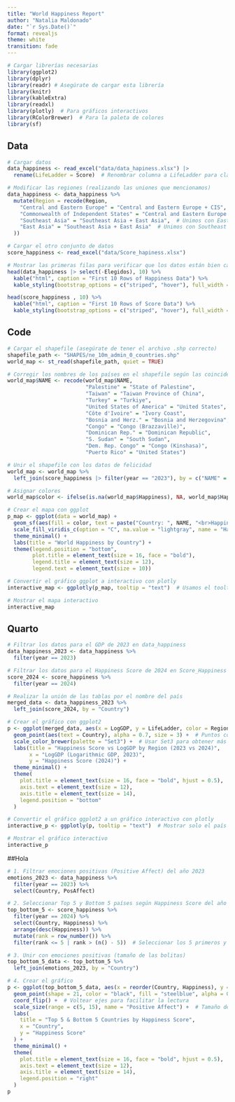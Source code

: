 ```yaml
---
title: "World Happiness Report"
author: "Natalia Maldonado"
date: "`r Sys.Date()`"
format: revealjs
theme: white
transition: fade
---
```




```r
# Cargar librerías necesarias
library(ggplot2)
library(dplyr)
library(readr) # Asegúrate de cargar esta librería
library(knitr)
library(kableExtra)
library(readxl)
library(plotly)  # Para gráficos interactivos
library(RColorBrewer)  # Para la paleta de colores
library(sf)
```
## Data
```r
# Cargar datos
data_happiness <- read_excel("data/data_hapiness.xlsx") |> 
  rename(LifeLadder = Score)  # Renombrar columna a LifeLadder para claridad

# Modificar las regiones (realizando las uniones que mencionamos)
data_happiness <- data_happiness %>%
  mutate(Region = recode(Region,
    "Central and Eastern Europe" = "Central and Eastern Europe + CIS",  # Unimos con CIS
    "Commonwealth of Independent States" = "Central and Eastern Europe + CIS",  # Unimos con Central and Eastern Europe
    "Southeast Asia" = "Southeast Asia + East Asia",  # Unimos con East Asia
    "East Asia" = "Southeast Asia + East Asia"  # Unimos con Southeast Asia
  ))

# Cargar el otro conjunto de datos
score_happiness <- read_excel("data/Score_hapiness.xlsx")

# Mostrar las primeras filas para verificar que los datos están bien cargados
head(data_happiness |> select(-Elegidos), 10) %>% 
  kable("html", caption = "First 10 Rows of Happiness Data") %>%
  kable_styling(bootstrap_options = c("striped", "hover"), full_width = F, font_size = 13)

head(score_happiness , 10) %>% 
  kable("html", caption = "First 10 Rows of Score Data") %>%
  kable_styling(bootstrap_options = c("striped", "hover"), full_width = F, font_size = 13)

```

## Code


```r

# Cargar el shapefile (asegúrate de tener el archivo .shp correcto)
shapefile_path <- "SHAPES/ne_10m_admin_0_countries.shp"
world_map <- st_read(shapefile_path, quiet = TRUE)

# Corregir los nombres de los países en el shapefile según las coincidencias
world_map$NAME <- recode(world_map$NAME,
                         "Palestine" = "State of Palestine",
                         "Taiwan" = "Taiwan Province of China",
                         "Turkey" = "Turkiye",
                         "United States of America" = "United States",
                         "Côte d'Ivoire" = "Ivory Coast",
                         "Bosnia and Herz." = "Bosnia and Herzegovina",
                         "Congo" = "Congo (Brazzaville)",
                         "Dominican Rep." = "Dominican Republic",
                         "S. Sudan" = "South Sudan",
                         "Dem. Rep. Congo" = "Congo (Kinshasa)",
                         "Puerto Rico" = "United States")

# Unir el shapefile con los datos de felicidad
world_map <- world_map %>%
  left_join(score_happiness |> filter(year == "2023"), by = c("NAME" = "Country"))

# Asignar colores
world_map$color <- ifelse(is.na(world_map$Happiness), NA, world_map$Happiness)

# Crear el mapa con ggplot
p_map <- ggplot(data = world_map) +
  geom_sf(aes(fill = color, text = paste("Country: ", NAME, "<br>Happiness Score: ", Happiness)), color = "gray", size = 0.0005) +
  scale_fill_viridis_c(option = "C", na.value = "lightgray", name = "Happiness Score") +
  theme_minimal() +
  labs(title = "World Happiness by Country") +
  theme(legend.position = "bottom",
        plot.title = element_text(size = 16, face = "bold"),
        legend.title = element_text(size = 12),
        legend.text = element_text(size = 10))

# Convertir el gráfico ggplot a interactivo con plotly
interactive_map <- ggplotly(p_map, tooltip = "text")  # Usamos el tooltip para mostrar el texto cuando se hace clic o pasa el ratón

# Mostrar el mapa interactivo
interactive_map

```

## Quarto
```r
# Filtrar los datos para el GDP de 2023 en data_happiness
data_happiness_2023 <- data_happiness %>%
  filter(year == 2023)

# Filtrar los datos para el Happiness Score de 2024 en Score_Happiness
score_2024 <- score_happiness %>%
  filter(year == 2024)

# Realizar la unión de las tablas por el nombre del país
merged_data <- data_happiness_2023 %>%
  left_join(score_2024, by = "Country")

# Crear el gráfico con ggplot2
p <- ggplot(merged_data, aes(x = LogGDP, y = LifeLadder, color = Region)) +
  geom_point(aes(text = Country), alpha = 0.7, size = 3) +  # Puntos con transparencia y mostrar solo el país
  scale_color_brewer(palette = "Set3") +  # Usar Set3 para obtener más colores distintos (paleta de 12 colores)
  labs(title = "Happiness Score vs LogGDP by Region (2023 vs 2024)", 
       x = "LogGDP (Logarithmic GDP, 2023)", 
       y = "Happiness Score (2024)") +
  theme_minimal() + 
  theme(
    plot.title = element_text(size = 16, face = "bold", hjust = 0.5),
    axis.text = element_text(size = 12),
    axis.title = element_text(size = 14),
    legend.position = "bottom"
  )

# Convertir el gráfico ggplot2 a un gráfico interactivo con plotly
interactive_p <- ggplotly(p, tooltip = "text")  # Mostrar solo el país al hacer clic

# Mostrar el gráfico interactivo
interactive_p
```
##Hola
```r

# 1. Filtrar emociones positivas (Positive Affect) del año 2023
emotions_2023 <- data_happiness %>%
  filter(year == 2023) %>%
  select(Country, PosAffect)

# 2. Seleccionar Top 5 y Bottom 5 países según Happiness Score del año 2024
top_bottom_5 <- score_happiness %>%
  filter(year == 2024) %>%
  select(Country, Happiness) %>%
  arrange(desc(Happiness)) %>%
  mutate(rank = row_number()) %>%
  filter(rank <= 5 | rank > (n() - 5))  # Seleccionar los 5 primeros y 5 últimos

# 3. Unir con emociones positivas (tamaño de las bolitas)
top_bottom_5_data <- top_bottom_5 %>%
  left_join(emotions_2023, by = "Country")

# 4. Crear el gráfico
p <- ggplot(top_bottom_5_data, aes(x = reorder(Country, Happiness), y = Happiness, size = PosAffect)) +
  geom_point(shape = 21, color = "black", fill = "steelblue", alpha = 0.8) +  # Todas las bolitas en el mismo color
  coord_flip() +  # Voltear ejes para facilitar la lectura
  scale_size(range = c(5, 15), name = "Positive Affect") +  # Tamaño de las bolitas
  labs(
    title = "Top 5 & Bottom 5 Countries by Happiness Score",
    x = "Country",
    y = "Happiness Score"
  ) +
  theme_minimal() +
  theme(
    plot.title = element_text(size = 16, face = "bold", hjust = 0.5),
    axis.text = element_text(size = 12),
    axis.title = element_text(size = 14),
    legend.position = "right"
  )
p
```

